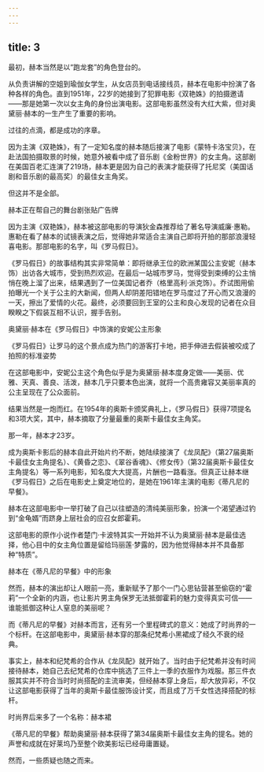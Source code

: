 ```yaml
---
---
---
```

title: 3
---



最初，赫本当然是以“跑龙套”的角色登台的。

从负责讲解的空姐到瑜伽女学生，从女店员到电话接线员，赫本在电影中扮演了各种各样的角色。直到1951年，22岁的她接到了犯罪电影《双艳姝》的拍摄邀请——那是她第一次以女主角的身份出演电影。这部电影虽然没有大红大紫，但对奥黛丽·赫本的一生产生了重要的影响。

过往的点滴，都是成功的序章。

因为主演《双艳姝》，有了一定知名度的赫本随后接演了电影《蒙特卡洛宝贝》，在赴法国拍摄取景的时候，她意外被看中成了音乐剧《金粉世界》的女主角。这部剧在美国百老汇连演了219场，赫本更是因为自己的表演才能获得了托尼奖（美国话剧和音乐剧的最高奖）的最佳女主角奖。

但这并不是全部。

赫本正在帮自己的舞台剧张贴广告牌



因为主演《双艳姝》，赫本被这部电影的导演狄金森推荐给了著名导演威廉·惠勒。惠勒在看了赫本的试镜表演之后，觉得她非常适合主演自己即将开拍的那部浪漫轻喜电影。那部电影的名字，叫《罗马假日》。

《罗马假日》的故事结构其实非常简单：即将继承王位的欧洲某国公主安妮（赫本饰）出访各大城市，受到热烈欢迎。在最后一站城市罗马，觉得受到束缚的公主悄悄在晚上溜了出来，结果遇到了一位美国记者乔（格里高利·派克饰）。乔试图用偷拍曝光一个关于公主的大新闻，但两人却阴差阳错地在罗马度过了开心而又浪漫的一天，擦出了爱情的火花。最终，必须要回到王室的公主和良心发现的记者在众目睽睽之下假装互相不认识，握手告别。

奥黛丽·赫本在《罗马假日》中饰演的安妮公主形象



《罗马假日》让罗马的这个景点成为热门的游客打卡地，把手伸进去假装被咬成了拍照的标准姿势



在这部电影中，安妮公主这个角色似乎是为奥黛丽·赫本度身定做——美丽、优雅、天真、善良、活泼，赫本几乎只要本色出演，就将一个高贵雍容又美丽率真的公主呈现在了公众面前。

结果当然是一炮而红。在1954年的奥斯卡颁奖典礼上，《罗马假日》获得7项提名和3项大奖，其中，赫本摘取了分量最重的奥斯卡最佳女主角奖。

那一年，赫本才23岁。

成为奥斯卡影后的赫本自此开始片约不断，她陆续接演了《龙凤配》（第27届奥斯卡最佳女主角提名）、《黄昏之恋》、《翠谷香魂》、《修女传》（第32届奥斯卡最佳女主角提名）等一系列电影，知名度大大提高，片酬也一路看涨。但真正让赫本继《罗马假日》之后在电影史上奠定地位的，是她在1961年主演的电影《蒂凡尼的早餐》。

赫本在这部电影中一举打破了自己以往塑造的清纯美丽形象，扮演一个渴望通过钓到“金龟婿”而跻身上层社会的应召女郎霍莉。

这部电影的原作小说作者楚门·卡波特其实一开始并不认为奥黛丽·赫本是最佳选择，他心目中的女主角位置是留给玛丽莲·梦露的，因为他觉得赫本并不具备那种“特质”。

赫本在《蒂凡尼的早餐》中的形象



然而，赫本的演出却让人眼前一亮，重新赋予了那个一门心思钻营甚至偷窃的“霍莉”一个全新的内涵，也让影片男主角保罗无法抵御霍莉的魅力变得真实可信——谁能抵御这种让人窒息的美丽呢？

而《蒂凡尼的早餐》对赫本而言，还有另一个里程碑式的意义：她成了时尚界的一个标杆。在这部电影中，奥黛丽·赫本穿的那条纪梵希小黑裙成了经久不衰的经典。

事实上，赫本和纪梵希的合作从《龙凤配》就开始了。当时由于纪梵希并没有时间接待赫本，她自己去纪梵希的仓库中挑选了三件上一季的衣服作为戏服。那三件衣服其实并不符合当时时尚搭配的主流审美，但经赫本穿上身后，却大放异彩，不仅让这部电影获得了当年的奥斯卡最佳服饰设计奖，而且成了万千女性选择搭配的标杆。

时尚界后来多了一个名称：赫本裙



《蒂凡尼的早餐》帮助奥黛丽·赫本获得了第34届奥斯卡最佳女主角的提名。她的声誉和成就在好莱坞乃至整个欧美影坛已经毋庸置疑。

然而，一些质疑也随之而来。